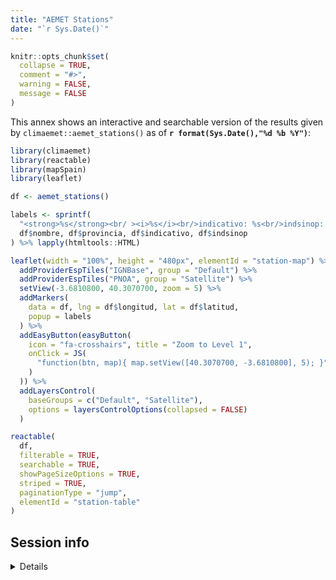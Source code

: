```yaml
---
title: "AEMET Stations"
date: "`r Sys.Date()`"
---
```


```r
knitr::opts_chunk$set(
  collapse = TRUE,
  comment = "#>",
  warning = FALSE,
  message = FALSE
)
```

This annex shows an interactive and searchable version of the results given by
`climaemet::aemet_stations()` as of **`r format(Sys.Date(),"%d %b %Y")`**:

```r
library(climaemet)
library(reactable)
library(mapSpain)
library(leaflet)

df <- aemet_stations()

labels <- sprintf(
  "<strong>%s</strong><br/ ><i>%s</i><br/>indicativo: %s<br/>indsinop: %s",
  df$nombre, df$provincia, df$indicativo, df$indsinop
) %>% lapply(htmltools::HTML)

leaflet(width = "100%", height = "480px", elementId = "station-map") %>%
  addProviderEspTiles("IGNBase", group = "Default") %>%
  addProviderEspTiles("PNOA", group = "Satellite") %>%
  setView(-3.6810800, 40.3070700, zoom = 5) %>%
  addMarkers(
    data = df, lng = df$longitud, lat = df$latitud,
    popup = labels
  ) %>%
  addEasyButton(easyButton(
    icon = "fa-crosshairs", title = "Zoom to Level 1",
    onClick = JS(
      "function(btn, map){ map.setView([40.3070700, -3.6810800], 5); }"
    )
  )) %>%
  addLayersControl(
    baseGroups = c("Default", "Satellite"),
    options = layersControlOptions(collapsed = FALSE)
  )
```

```r
reactable(
  df,
  filterable = TRUE,
  searchable = TRUE,
  showPageSizeOptions = TRUE,
  striped = TRUE,
  paginationType = "jump",
  elementId = "station-table"
)
```

## Session info

<details>

<summary>Details</summary>

```r
if (!require("sessioninfo")) {
  install.packages("sessioninfo")
}
sessioninfo::session_info()
```

</details>
